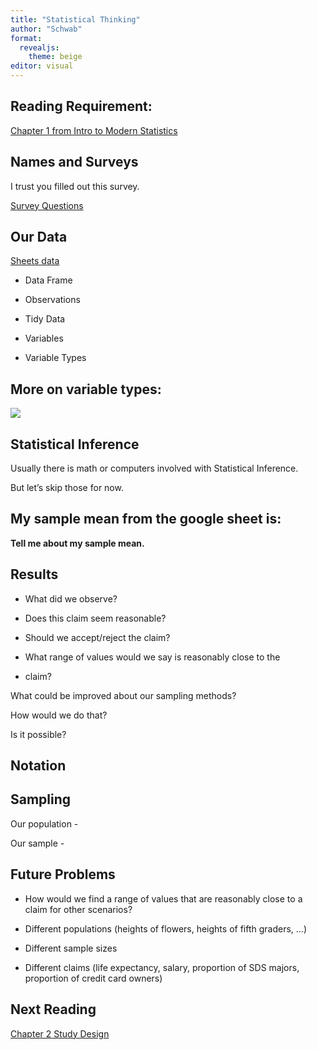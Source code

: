 ```yaml
---
title: "Statistical Thinking"
author: "Schwab"
format: 
  revealjs: 
    theme: beige
editor: visual
---
```


## Reading Requirement:

[Chapter 1 from Intro to Modern Statistics](https://openintro-ims.netlify.app/data-hello)

## Names and Surveys

I trust you filled out this survey.

[Survey Questions](https://docs.google.com/forms/d/e/1FAIpQLSfYrVhaMo9BCVSTRZ8EhOnfxZbkdzjek9AB2EV11qFDDXgo9Q/viewform?usp=sf_link)

## Our Data

[Sheets data](https://docs.google.com/spreadsheets/d/1x9srZXDoYzKGew1f-y4brMbN8dl4QM66pc-dmCBWHQY/edit?usp=sharing)

::: incremental
-   Data Frame

-   Observations

-   Tidy Data

-   Variables

-   Variable Types
:::

## More on variable types:

![](https://openintro-ims.netlify.app/data-hello_files/figure-html/fig-variables-1.png)

## Statistical Inference

Usually there is math or computers involved with Statistical Inference.

But let's skip those for now.

## My sample mean from the google sheet is:

**Tell me about my sample mean.**

## Results

::: incremental
-   What did we observe?

-   Does this claim seem reasonable?

-   Should we accept/reject the claim?

-   What range of values would we say is reasonably close to the

-   claim?
:::

What could be improved about our sampling methods?

How would we do that?

Is it possible?

## Notation

## Sampling

Our population -

Our sample -

## Future Problems

::: incremental
-   How would we find a range of values that are reasonably close to a claim for other scenarios?

-   Different populations (heights of flowers, heights of fifth graders, ...)

-   Different sample sizes

-   Different claims (life expectancy, salary, proportion of SDS majors, proportion of credit card owners)
:::

## Next Reading 

[Chapter 2 Study Design](https://openintro-ims.netlify.app/data-design)
